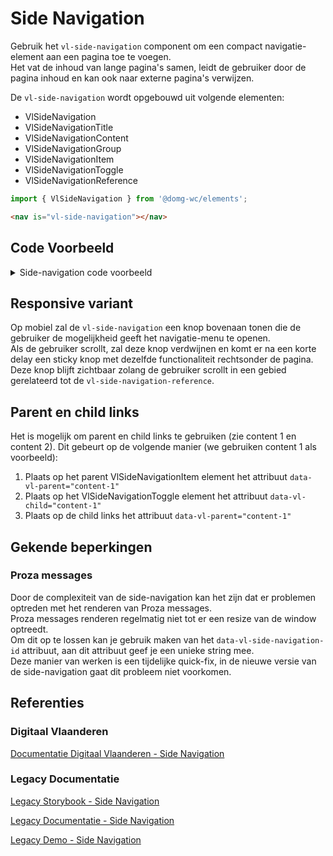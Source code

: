 
# Side Navigation

Gebruik het `vl-side-navigation` component om een compact navigatie-element aan een pagina toe te voegen.<br/>
Het vat de inhoud van lange pagina's samen, leidt de gebruiker door de pagina inhoud en kan ook naar externe pagina's
verwijzen.

De `vl-side-navigation` wordt opgebouwd uit volgende elementen:

- VlSideNavigation
- VlSideNavigationTitle
- VlSideNavigationContent
- VlSideNavigationGroup
- VlSideNavigationItem
- VlSideNavigationToggle
- VlSideNavigationReference

```js
import { VlSideNavigation } from '@domg-wc/elements';
```

```html
<nav is="vl-side-navigation"></nav>
```

<Canvas of={VlSideNavigationStories.SideNavigationDefault} />


## Code Voorbeeld

<details>
    <summary>Side-navigation code voorbeeld</summary>
    <Source code={sideNavigationHTML} language="html" dark={true} />
</details>

## Responsive variant

Op mobiel zal de `vl-side-navigation` een knop bovenaan tonen die de gebruiker de mogelijkheid geeft het navigatie-menu
te openen.<br/>
Als de gebruiker scrollt, zal deze knop verdwijnen en komt er na een korte delay een sticky knop met dezelfde
functionaliteit rechtsonder de pagina.<br/>
Deze knop blijft zichtbaar zolang de gebruiker scrollt in een gebied gerelateerd tot de `vl-side-navigation-reference`.

## Parent en child links

Het is mogelijk om parent en child links te gebruiken (zie content 1 en content 2).
Dit gebeurt op de volgende manier (we gebruiken content 1 als voorbeeld):

1. Plaats op het parent VlSideNavigationItem element het attribuut `data-vl-parent="content-1"`
2. Plaats op het VlSideNavigationToggle element het attribuut `data-vl-child="content-1"`
3. Plaats op de child links het attribuut `data-vl-parent="content-1"`

## Gekende beperkingen

### Proza messages

Door de complexiteit van de side-navigation kan het zijn dat er problemen optreden met het renderen van Proza messages.<br/>
Proza messages renderen regelmatig niet tot er een resize van de window optreedt.<br/>
Om dit op te lossen kan je gebruik maken van het `data-vl-side-navigation-id` attribuut, aan dit attribuut geef je een unieke string mee.<br/>
Deze manier van werken is een tijdelijke quick-fix, in de nieuwe versie van de side-navigation gaat dit probleem niet voorkomen.

## Referenties

### Digitaal Vlaanderen

[Documentatie Digitaal Vlaanderen - Side Navigation](https://overheid.vlaanderen.be/webuniversum/v3/documentation/components/vl-ui-side-navigation)

### Legacy Documentatie

[Legacy Storybook - Side Navigation](https://webcomponenten.omgeving.vlaanderen.be/storybook/?path=/docs/native-elements-vl-side-navigation--default)

[Legacy Documentatie - Side Navigation](https://webcomponenten.omgeving.vlaanderen.be/doc/VlSideNavigation.html)

[Legacy Demo - Side Navigation](https://webcomponenten.omgeving.vlaanderen.be/demo/vl-side-navigation.html)
